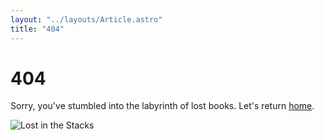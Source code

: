 ```yaml
---
layout: "../layouts/Article.astro"
title: "404"
---
```


# 404 

Sorry, you've stumbled into the labyrinth of lost books. Let's return [home](/).

![Lost in the Stacks](/img/404.webp)

